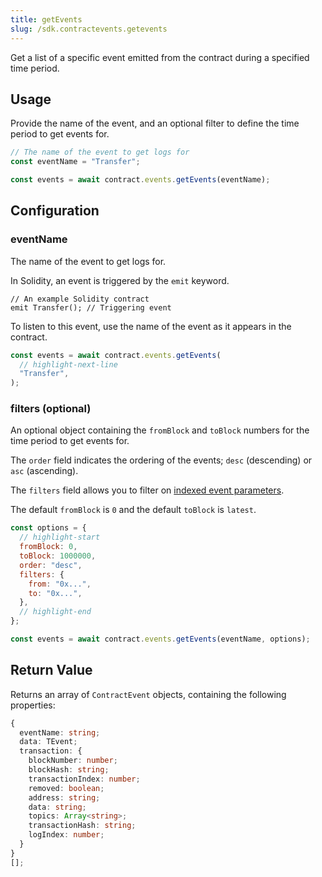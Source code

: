 ```yaml
---
title: getEvents
slug: /sdk.contractevents.getevents
---
```


Get a list of a specific event emitted from the contract during a specified time period.

## Usage

Provide the name of the event, and an optional filter to define the time period to get events for.

```javascript
// The name of the event to get logs for
const eventName = "Transfer";

const events = await contract.events.getEvents(eventName);
```

## Configuration

### eventName

The name of the event to get logs for.

In Solidity, an event is triggered by the `emit` keyword.

```solidity title="Example.sol"
// An example Solidity contract
emit Transfer(); // Triggering event
```

To listen to this event, use the name of the event as it appears in the contract.

```javascript
const events = await contract.events.getEvents(
  // highlight-next-line
  "Transfer",
);
```

### filters (optional)

An optional object containing the `fromBlock` and `toBlock` numbers for the time period to get events for.

The `order` field indicates the ordering of the events; `desc` (descending) or `asc` (ascending).

The `filters` field allows you to filter on [indexed event parameters](https://docs.soliditylang.org/en/v0.8.19/contracts.html#index-14).

The default `fromBlock` is `0` and the default `toBlock` is `latest`.

```javascript
const options = {
  // highlight-start
  fromBlock: 0,
  toBlock: 1000000,
  order: "desc",
  filters: {
    from: "0x...",
    to: "0x...",
  },
  // highlight-end
};

const events = await contract.events.getEvents(eventName, options);
```

## Return Value

Returns an array of `ContractEvent` objects, containing the following properties:

```typescript
{
  eventName: string;
  data: TEvent;
  transaction: {
    blockNumber: number;
    blockHash: string;
    transactionIndex: number;
    removed: boolean;
    address: string;
    data: string;
    topics: Array<string>;
    transactionHash: string;
    logIndex: number;
  }
}
[];
```
